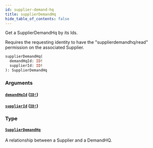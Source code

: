```yaml
---
id: supplier-demand-hq
title: supplierDemandHq
hide_table_of_contents: false
---
```



Get a SupplierDemandHq by its Ids.
            
Requires the requesting identity to have the "supplierdemandhq/read" permission on the associated Supplier.

```graphql
supplierDemandHq(
  demandHqId: ID!
  supplierId: ID!
): SupplierDemandHq
```


### Arguments

#### [`demandHqId`](#) ([`ID!`](/supply/api/graphql-admin/reference/scalars/id))




#### [`supplierId`](#) ([`ID!`](/supply/api/graphql-admin/reference/scalars/id))




### Type

#### [`SupplierDemandHq`](/supply/api/graphql-admin/reference/objects/supplier-demand-hq)

A relationship between a Supplier and a DemandHQ.




